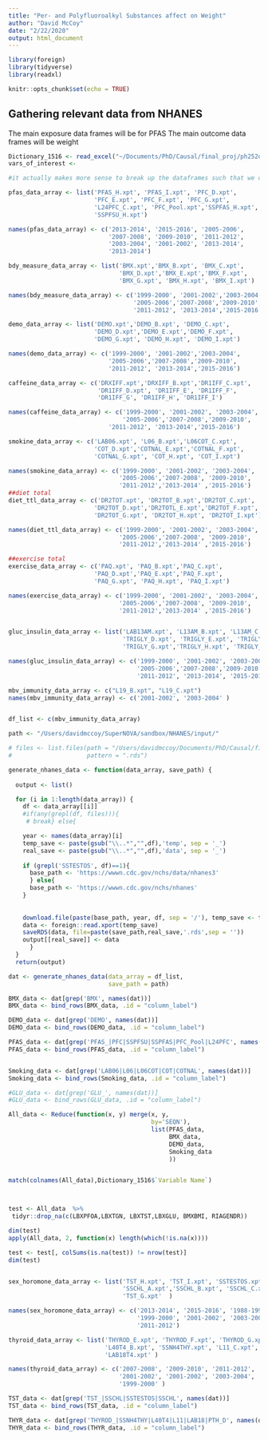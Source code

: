 ```yaml
---
title: "Per- and Polyfluoroalkyl Substances affect on Weight"
author: "David McCoy"
date: "2/22/2020"
output: html_document
---
```


```r
library(foreign)
library(tidyverse)
library(readxl)

knitr::opts_chunk$set(echo = TRUE)
```

## Gathering relevant data from NHANES

The main exposure data frames will be for PFAS
The main outcome data frames will be weight


```r
Dictionary_1516 <- read_excel("~/Documents/PhD/Causal/final_proj/ph252d_group_project/input/Dictionary_1516.xlsx")
vars_of_interest <- 
```
```r
#it actually makes more sense to break up the dataframes such that we can more dynamically construct the final data based on covariates we choose sto be relevant: 

pfas_data_array <- list('PFAS_H.xpt', 'PFAS_I.xpt', 'PFC_D.xpt', 
                        'PFC_E.xpt', 'PFC_F.xpt', 'PFC_G.xpt', 
                        'L24PFC_C.xpt', 'PFC_Pool.xpt','SSPFAS_H.xpt',
                        'SSPFSU_H.xpt')

names(pfas_data_array) <- c('2013-2014', '2015-2016', '2005-2006',
                            '2007-2008', '2009-2010', '2011-2012',
                            '2003-2004', '2001-2002', '2013-2014',
                            '2013-2014')

bdy_measure_data_array <- list('BMX.xpt','BMX_B.xpt', 'BMX_C.xpt',
                               'BMX_D.xpt','BMX_E.xpt','BMX_F.xpt',
                               'BMX_G.xpt', 'BMX_H.xpt', 'BMX_I.xpt')

names(bdy_measure_data_array) <- c('1999-2000', '2001-2002','2003-2004',
                                   '2005-2006','2007-2008','2009-2010',
                                   '2011-2012', '2013-2014','2015-2016')

demo_data_array <- list('DEMO.xpt','DEMO_B.xpt', 'DEMO_C.xpt',
                        'DEMO_D.xpt','DEMO_E.xpt','DEMO_F.xpt',
                        'DEMO_G.xpt', 'DEMO_H.xpt', 'DEMO_I.xpt')

names(demo_data_array) <- c('1999-2000', '2001-2002','2003-2004',
                            '2005-2006','2007-2008','2009-2010',
                            '2011-2012', '2013-2014','2015-2016')

caffeine_data_array <- c('DRXIFF.xpt','DRXIFF_B.xpt','DR1IFF_C.xpt',
                         'DR1IFF_D.xpt', 'DR1IFF_E', 'DR1IFF_F', 
                         'DR1IFF_G', 'DR1IFF_H', 'DR1IFF_I')

names(caffeine_data_array) <- c('1999-2000', '2001-2002', '2003-2004',
                                '2005-2006','2007-2008','2009-2010',
                            '2011-2012', '2013-2014','2015-2016')

smokine_data_array <- c('LAB06.xpt', 'L06_B.xpt','L06COT_C.xpt',
                        'COT_D.xpt','COTNAL_E.xpt','COTNAL_F.xpt', 
                        'COTNAL_G.xpt', 'COT_H.xpt', 'COT_I.xpt')

names(smokine_data_array) <- c('1999-2000', '2001-2002', '2003-2004',
                               '2005-2006','2007-2008', '2009-2010',
                               '2011-2012','2013-2014' ,'2015-2016')
##diet total
diet_ttl_data_array <- c('DR2TOT.xpt', 'DR2TOT_B.xpt','DR2TOT_C.xpt',
                        'DR2TOT_D.xpt','DR2TOTL_E.xpt','DR2TOT_F.xpt', 
                        'DR2TOT_G.xpt', 'DR2TOT_H.xpt', 'DR2TOT_I.xpt')

names(diet_ttl_data_array) <- c('1999-2000', '2001-2002', '2003-2004',
                               '2005-2006','2007-2008', '2009-2010',
                               '2011-2012','2013-2014' ,'2015-2016')

##exercise total
exercise_data_array <- c('PAQ.xpt', 'PAQ_B.xpt','PAQ_C.xpt',
                        'PAQ_D.xpt','PAQ_E.xpt','PAQ_F.xpt', 
                        'PAQ_G.xpt', 'PAQ_H.xpt', 'PAQ_I.xpt')

names(exercise_data_array) <- c('1999-2000', '2001-2002', '2003-2004',
                               '2005-2006','2007-2008', '2009-2010',
                               '2011-2012','2013-2014' ,'2015-2016')


gluc_insulin_data_array <- list('LAB13AM.xpt', 'L13AM_B.xpt', 'L13AM_C.xpt', 
                                'TRIGLY_D.xpt', 'TRIGLY_E.xpt', 'TRIGLY_F.xpt', 
                                'TRIGLY_G.xpt','TRIGLY_H.xpt', 'TRIGLY_I.xpt' )

names(gluc_insulin_data_array) <- c('1999-2000', '2001-2002', '2003-2004', 
                                    '2005-2006','2007-2008','2009-2010', 
                                    '2011-2012', '2013-2014', '2015-2016')

mbv_immunity_data_array <- c("L19_B.xpt", "L19_C.xpt")
names(mbv_immunity_data_array) <- c('2001-2002', '2003-2004' )


df_list <- c(mbv_immunity_data_array)

path <- "/Users/davidmccoy/SuperNOVA/sandbox/NHANES/input/"
```

```r

# files <- list.files(path = "/Users/davidmccoy/Documents/PhD/Causal/final_proj/ph252d_group_project/input", 
#                     pattern = ".rds")

generate_nhanes_data <- function(data_array, save_path) {
  
  output <- list()

  for (i in 1:length(data_array)) {
    df <- data_array[[i]]
    #if(any(grepl(df, files))){
     # break} else{

    year <- names(data_array)[i]
    temp_save <- paste(gsub("\\..*","",df),'temp', sep = '_')
    real_save <- paste(gsub("\\..*","",df),'data', sep = '_')
    
    if (grepl('SSTESTOS', df)==1){ 
      base_path <- 'https://wwwn.cdc.gov/nchs/data/nhanes3'
      } else{ 
      base_path <- 'https://wwwn.cdc.gov/nchs/nhanes'
    }
    
    
    download.file(paste(base_path, year, df, sep = '/'), temp_save <- tempfile(), mode="wb")
    data <- foreign::read.xport(temp_save)
    saveRDS(data, file=paste(save_path,real_save,'.rds',sep = ''))
    output[[real_save]] <- data
      }
  }
  return(output)

```

```r
dat <- generate_nhanes_data(data_array = df_list, 
                            save_path = path)

```

```r

BMX_data <- dat[grep('BMX', names(dat))]
BMX_data <- bind_rows(BMX_data, .id = "column_label")

DEMO_data <- dat[grep('DEMO', names(dat))]
DEMO_data <- bind_rows(DEMO_data, .id = "column_label")

PFAS_data <- dat[grep('PFAS_|PFC|SSPFSU|SSPFAS|PFC_Pool|L24PFC', names(dat))]
PFAS_data <- bind_rows(PFAS_data, .id = "column_label")


Smoking_data <- dat[grep('LAB06|L06|L06COT|COT|COTNAL', names(dat))]
Smoking_data <- bind_rows(Smoking_data, .id = "column_label")

#GLU_data <- dat[grep('GLU_', names(dat))]
#GLU_data <- bind_rows(GLU_data, .id = "column_label")

All_data <- Reduce(function(x, y) merge(x, y, 
                                        by='SEQN'), 
                                        list(PFAS_data, 
                                             BMX_data,
                                             DEMO_data,
                                             Smoking_data
                                             ))


match(colnames(All_data),Dictionary_1516$`Variable Name`)



test <- All_data  %>% 
 tidyr::drop_na(c(LBXPFOA,LBXTGN, LBXTST,LBXGLU, BMXBMI, RIAGENDR))

dim(test)
apply(All_data, 2, function(x) length(which(!is.na(x))))

test <- test[, colSums(is.na(test)) != nrow(test)]
dim(test)



```


```r

sex_horomone_data_array <- list('TST_H.xpt', 'TST_I.xpt', 'SSTESTOS.xpt', 
                                'SSCHL_A.xpt','SSCHL_B.xpt', 'SSCHL_C.xpt', 
                                'TST_G.xpt'  )

names(sex_horomone_data_array) <- c('2013-2014', '2015-2016', '1988-1994', 
                                    '1999-2000', '2001-2002', '2003-2004', 
                                    '2011-2012')

thyroid_data_array <- list('THYROD_E.xpt', 'THYROD_F.xpt', 'THYROD_G.xpt', 
                           'L40T4_B.xpt', 'SSNH4THY.xpt', 'L11_C.xpt', 
                           'LAB18T4.xpt' )

names(thyroid_data_array) <- c('2007-2008', '2009-2010', '2011-2012', 
                               '2001-2002', '2001-2002', '2003-2004', 
                               '1999-2000' )

TST_data <- dat[grep('TST_|SSCHL|SSTESTOS|SSCHL', names(dat))]
TST_data <- bind_rows(TST_data, .id = "column_label")

THYR_data <- dat[grep('THYROD_|SSNH4THY|L40T4|L11|LAB18|PTH_D', names(dat))]
THYR_data <- bind_rows(THYR_data, .id = "column_label")


```

